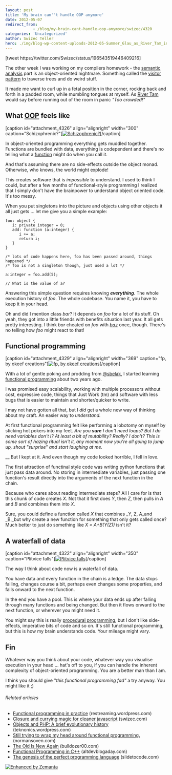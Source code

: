```yaml
---
layout: post
title: 'My brain can''t handle OOP anymore'
date: 2012-05-07
redirect_from: 
            - /blog/my-brain-cant-handle-oop-anymore/swizec/4320
categories: 'Uncategorized'
author: Swizec Teller
hero: ./img/blog-wp-content-uploads-2012-05-Summer_Glau_as_River_Tam_in_Serenity_Wallpaper__yvt2-300x225.jpg
---
```

\[tweet https&#x3A;//twitter.com/Swizec/status/196543519446409216]



The other week I was working on my compilers homework - the [semantic analysis](http://en.wikipedia.org/wiki/Compiler "Compiler") part is an object-oriented nightmare. Something called the [visitor pattern](http://en.wikipedia.org/wiki/Visitor_pattern "Visitor pattern") to traverse trees and do weird stuff.



It made me want to curl up in a fetal position in the corner, rocking back and forth in a padded room, while mumbling tongues at myself. As [River Tam](http://en.wikipedia.org/wiki/List_of_Firefly_characters "List of Firefly characters") would say before running out of the room in panic _"Too crowded!"_

## What [OOP](http://en.wikipedia.org/wiki/Object-oriented_programming "Object-oriented programming") feels like

\[caption id="attachment_4326" align="alignright" width="300" caption="Schizophrenic?"][![Schizophrenic?](./img/blog-wp-content-uploads-2012-05-Summer_Glau_as_River_Tam_in_Serenity_Wallpaper__yvt2-300x225.jpg "Schizophrenic?")](http://swizec.com/blog/wp-content/uploads/2012/05/Summer_Glau_as_River_Tam_in_Serenity_Wallpaper__yvt2.jpg)\[/caption]



In object-oriented programming everything gets muddled together. Functions are bundled with data, everything is codependent and there's no telling what a [function](http://en.wikipedia.org/wiki/Function_%28mathematics%29 "Function (mathematics)") might do when you call it.



And that's assuming there are no side-effects outside the object monad. Otherwise, who knows, the world might explode!



This creates software that is _impossible_ to understand. I used to think I could, but after a few months of functional-style programming I realized that I simply don't have the brainpower to understand object oriented code. It's too messy.



When you put singletons into the picture and objects using other objects it all just gets ... let me give you a simple example:

```
foo: object {
   i: private integer = 0;
   add: function (a:integer) {
      i += a;
      return i;
   }
}

/* lots of code happens here, foo has been passed around, things happened */
/* foo is not a singleton though, just used a lot */

a:integer = foo.add(5);

// What is the value of a?
```

Answering this simple question requires knowing _**everything**_. The whole execution history of _foo_. The whole codebase. You name it, you have to keep it in your head.



Oh and did I mention class _bar_? It depends on _foo_ for a lot of its stuff. Oh yeah, they got into a little friends with benefits situation last year. It all gets pretty interesting. I think _bar_ cheated on _foo_ with _[baz](http://en.wikipedia.org/wiki/Foobar "Foobar")_ once, though. There's no telling how _foo_ might react to that!

## Functional programming

\[caption id="attachment_4329" align="alignright" width="369" caption="fp, by okeef creations"][![fp, by okeef creations](./img/blog-wp-content-uploads-2012-05-fp1.png "fp, by okeef creations")](http://www.okeefecreations.com/)\[/caption]



With a lot of gentle poking and prodding from [@sbelak](http://twitter.com/sbelak), I started learning [functional programming](http://en.wikipedia.org/wiki/Functional_programming "Functional programming") about two years ago.



I was promised easy scalability, working with multiple processors without cost, expressive code, things that Just Work (tm) and software with less bugs that is easier to maintain and shorter/quicker to write.



I may not have gotten all that, but I _did_ get a whole new way of thinking about my craft. An easier way to _understand._



At first functional programming felt like performing a lobotomy on myself by sticking hot pokers into my feet. _Are you **sure** I don't need loops? But I do need variables don't I? At least a bit of mutability? Really? I don't? This is some sort of hazing ritual isn't it, any moment now you're all going to jump up, shout "surprise" and start laughing at me._



__ But I kept at it. And even though my code looked horrible, I fell in love.



The first attraction of functinal style code was writing python functions that just pass data around. No storing in intermediate variables, just passing one function's result directly into the arguments of the next function in the chain.



Because who cares about reading intermediate steps? All I care for is that this chunk of code creates _X_. Not that it first does _Y_, then _Z,_ then pulls in _A_ and _B_ and combines them into _X._



Sure, you could define a function called _X_ that combines _Y, Z, A_and _B,_but why create a new function for something that only gets called once? Much better to just do something like _X = A+B(Y(Z))_ isn't it?

## A waterfall of data

\[caption id="attachment_4322" align="alignright" width="350" caption="Plitvice falls"][![Plitvice falls](http://swizec.com/blog/wp-content/uploads/2012/05/waterfall-of-data.jpg "Plitvice falls")](./img/blog-wp-content-uploads-2012-05-waterfall-of-data.jpg)\[/caption]



The way I think about code now is a waterfall of data.



You have data and every function in the chain is a ledge. The data stops falling, changes course a bit, perhaps even changes some properties, and falls onward to the next function.



In the end you have a pool. This is where your data ends up after falling through many functions and being changed. But then it flows onward to the next function, or wherever you might need it.



You might say this is really [procedural programming](http://en.wikipedia.org/wiki/Procedural_programming "Procedural programming"), but I don't like side-effects, imperative bits of code and so on. It's still functional programming, but this is how my brain understands code. Your mileage might vary.

## Fin

Whatever way you think about your code, whatever way you visualise execution in your head ... hat's off to you, if you can handle the inherent complexity of object-oriented programming. You are a better man than I am.



I think you should give "_this functional programming fad"_ a try anyway. You might like it ;)

###### Related articles

- [Functional programming in practice](http://restreaming.wordpress.com/2012/03/16/functional-programming-in-practice/) (restreaming.wordpress.com)
- [Closure and currying magic for cleaner javascript](http://swizec.com/blog/closure-and-currying-magic-for-cleaner-javascript/swizec/3981) (swizec.com)
- [Objects and PHP: A brief evolutionary history](http://teknonics.wordpress.com/2012/05/04/objects-and-php-a-brief-evolutionary-history/) (teknonics.wordpress.com)
- [Still trying to wrap my head around functional programming.](http://normansoven.com/blog/still-trying-to-wrap-my-head-around-functional-programming/) (normansoven.com)
- [The Old Is New Again](http://bulldozer00.com/2012/05/05/the-old-is-new-again/) (bulldozer00.com)
- [Functional Programming in C++](http://www.altdevblogaday.com/2012/04/26/functional-programming-in-c/) (altdevblogaday.com)
- [The genesis of the perfect programming language](http://slidetocode.com/2012/05/06/the-perfect-programming-language/) (slidetocode.com)

[![Enhanced by Zemanta](http://img.zemanta.com/zemified_e.png?x-id=6209c6cc-944f-4b49-b45c-5467e35073f2)](http://www.zemanta.com/ "Enhanced by Zemanta")